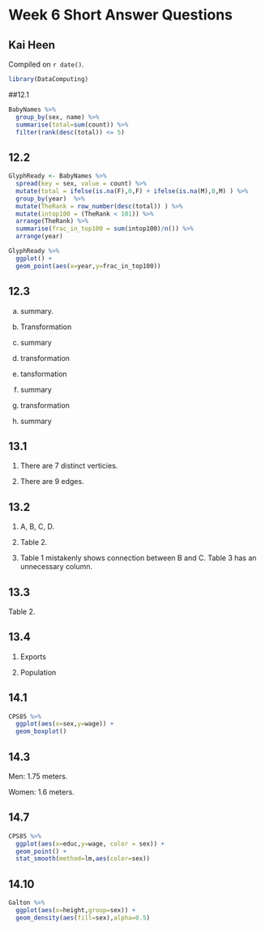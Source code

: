 # Week 6 Short Answer Questions

## Kai Heen

<!-- leave this material as is -->
Compiled on `r date()`.

```r
library(DataComputing)
```
<!-- put your content after this line -->

##12.1
```r
BabyNames %>%
  group_by(sex, name) %>%
  summarise(total=sum(count)) %>%
  filter(rank(desc(total)) <= 5)
```



## 12.2
```r
GlyphReady <- BabyNames %>%
  spread(key = sex, value = count) %>% 
  mutate(total = ifelse(is.na(F),0,F) + ifelse(is.na(M),0,M) ) %>% 
  group_by(year)  %>%
  mutate(TheRank = row_number(desc(total)) ) %>%
  mutate(intop100 = (TheRank < 101)) %>% 
  arrange(TheRank) %>% 
  summarise(frac_in_top100 = sum(intop100)/n()) %>% 
  arrange(year)
```

```r
GlyphReady %>%
  ggplot() +
  geom_point(aes(x=year,y=frac_in_top100))
```



## 12.3

(a) summary. 

(b) Transformation 

(c) summary 

(d) transformation

(e) tansformation 

(f) summary 

(g) transformation 

(h) summary 

## 13.1

(1) There are 7 distinct verticies. 

(2) There are 9 edges.

## 13.2

(1) A, B, C, D. 

(2) Table 2.

(3) Table 1 mistakenly shows connection between B and C. Table 3 has an unnecessary column.

## 13.3

Table 2.

## 13.4

(1) Exports

(2) Population

## 14.1

```r
CPS85 %>%
  ggplot(aes(x=sex,y=wage)) + 
  geom_boxplot()
```



## 14.3

Men: 1.75 meters. 

Women: 1.6 meters.

## 14.7

```r
CPS85 %>%
  ggplot(aes(x=educ,y=wage, color = sex)) + 
  geom_point() + 
  stat_smooth(method=lm,aes(color=sex))
```




## 14.10

```r
Galton %>%
  ggplot(aes(x=height,group=sex)) + 
  geom_density(aes(fill=sex),alpha=0.5)
```

